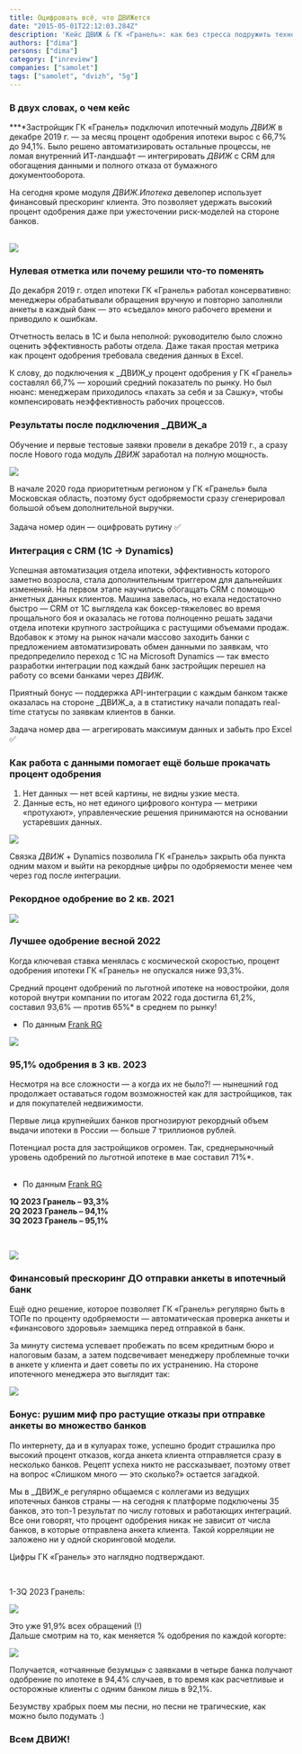 ```yaml
---
title: Оцифровать всё, что ДВИЖется
date: "2015-05-01T22:12:03.284Z"
description: 'Кейс ДВИЖ & ГК «Гранель»: как без стресса подружить технологии и людей и получить лучший процент одобрения на рынке'
authors: ["dima"]
persons: ["dima"]
category: ["inreview"]
companies: ["samolet"]
tags: ["samolet", "dvizh", "5g"]
---
```


### ‍**В двух словах, о чем кейс**

**‍**Застройщик ГК «Гранель» подключил ипотечный модуль _ДВИЖ_ в декабре 2019 г. — за месяц процент одобрения ипотеки вырос с 66,7% до 94,1%. Было решено автоматизировать остальные процессы, не ломая внутренний ИТ-ландшафт — интегрировать _ДВИЖ_ с CRM для обогащения данными и полного отказа от бумажного документооборота.  
  
На сегодня кроме модуля _ДВИЖ.Ипотека_ девелопер использует финансовый прескоринг клиента. Это позволяет удержать высокий процент одобрения даже при ужесточении риск-моделей на стороне банков.  
‍

![](https://uploads-ssl.webflow.com/609e4bf032b0d43be382d41b/6516ea15d649aaedaec89963_Frame%20344384808.svg)

### **Нулевая отметка или почему решили что-то поменять**

До декабря 2019 г. отдел ипотеки ГК «Гранель» работал консервативно: менеджеры обрабатывали обращения вручную и повторно заполняли анкеты в каждый банк — это «съедало» много рабочего времени и приводило к ошибкам.

Отчетность велась в 1C и была неполной: руководителю было сложно оценить эффективность работы отдела. Даже такая простая метрика как процент одобрения требовала сведения данных в Excel.

К слову, до подключения к _ДВИЖ_у процент одобрения у ГК «Гранель» составлял 66,7% — хороший средний показатель по рынку. Но был нюанс: менеджерам приходилось «пахать за себя и за Сашку», чтобы компенсировать неэффективность рабочих процессов.

### Результаты после подключения _ДВИЖ_а

Обучение и первые тестовые заявки провели в декабре 2019 г., а сразу после Нового года модуль _ДВИЖ_ заработал на полную мощность.

![](https://uploads-ssl.webflow.com/609e4bf032b0d43be382d41b/6516e93037c3009409c51090_Frame%20344384795.svg)

В начале 2020 года приоритетным регионом у ГК «Гранель» была Московская область, поэтому буст одобряемости сразу сгенерировал большой объем дополнительной выручки.  
‍  
Задача номер один — оцифровать рутину ✅

### Интеграция с CRM (1C → Dynamics)

Успешная автоматизация отдела ипотеки, эффективность которого заметно возросла, стала дополнительным триггером для дальнейших изменений. На первом этапе научились обогащать CRM с помощью анкетных данных клиентов. Машина завелась, но ехала недостаточно быстро — CRM от 1C выглядела как боксер-тяжеловес во время прощального боя и оказалась не готова полноценно решать задачи отдела ипотеки крупного застройщика с растущими объемами продаж. Вдобавок к этому на рынок начали массово заходить банки с предложением автоматизировать обмен данными по заявкам, что предопределило переход с 1C на Microsoft Dynamics — так вместо разработки интеграции под каждый банк застройщик перешел на работу со всеми банками через _ДВИЖ_.

Приятный бонус — поддержка API-интеграции с каждым банком также оказалась на стороне _ДВИЖ_а, а в статистику начали попадать real-time статусы по заявкам клиентов в банки.  
  
Задача номер два — агрегировать максимум данных и забыть про Excel ✅

### ‍**Как работа с данными помогает ещё больше прокачать процент одобрения**

1. Нет данных — нет всей картины, не видны узкие места.  
2. Данные есть, но нет единого цифрового контура — метрики «протухают», управленческие решения принимаются на основании устаревших данных.

![](https://uploads-ssl.webflow.com/609e4bf032b0d43be382d41b/6516b24c03b18fe7f8e0e174_Frame%20344384799.png)

Связка _ДВИЖ_ + Dynamics позволила ГК «Гранель» закрыть оба пункта одним махом и выйти на рекордные цифры по одобряемости менее чем через год после интеграции.

### **Рекордное одобрение во 2 кв. 2021**‍

![](https://uploads-ssl.webflow.com/609e4bf032b0d43be382d41b/6516e942d5b1d15f9c14f1b4_Frame%20344384800.svg)

### ‍**Лучшее одобрение весной 2022**

Когда ключевая ставка менялась с космической скоростью, процент одобрения ипотеки ГК «Гранель» не опускался ниже 93,3%.

Средний процент одобрений по льготной ипотеке на новостройки, доля которой внутри компании по итогам 2022 года достигла 61,2%, составил 93,6% — против 65%* в среднем по рынку!

* По данным [Frank RG](https://frankmedia.ru/110643)

![](https://uploads-ssl.webflow.com/609e4bf032b0d43be382d41b/6516f133141c354b68e6e577_Frame%20344384801.svg)

### ‍**95,1% одобрения в 3 кв. 2023**

Несмотря на все сложности — а когда их не было?! — нынешний год продолжает оставаться годом возможностей как для застройщиков, так и для покупателей недвижимости.

Первые лица крупнейших банков прогнозируют рекордный объем выдачи ипотеки в России — больше 7 триллионов рублей.

Потенциал роста для застройщиков огромен. Так, среднерыночный уровень одобрений по льготной ипотеке в мае составил 71%*.  
‍  
* По данным [Frank RG](https://frankmedia.ru/129842)  
  
**1Q 2023 Гранель – 93,3%  
2Q 2023 Гранель – 94,1%  
3Q 2023 Гранель – 95,1%**

‍

![](https://uploads-ssl.webflow.com/609e4bf032b0d43be382d41b/6516f0298d70097beaaada0c_Frame%20344384802.svg)

### ‍**Финансовый прескоринг ДО отправки анкеты в ипотечный банк**

Ещё одно решение, которое позволяет ГК «Гранель» регулярно быть в ТОПе по проценту одобряемости — автоматическая проверка анкеты и «финансового здоровья» заемщика перед отправкой в банк.  
  

За минуту система успевает пробежать по всем кредитным бюро и налоговым базам, а затем подсвечивает менеджеру проблемные точки в анкете у клиента и дает советы по их устранению. На стороне ипотечного менеджера это выглядит так:

![](https://uploads-ssl.webflow.com/609e4bf032b0d43be382d41b/6516f0876403940c266dd52b_high%20probability.svg)

### **Бонус: рушим миф про растущие отказы при отправке анкеты во множество банков**

По интернету, да и в кулуарах тоже, успешно бродит страшилка про высокий процент отказов, когда анкета клиента отправляется сразу в несколько банков. Рецепт успеха никто не рассказывает, поэтому ответ на вопрос «Слишком много — это сколько?» остается загадкой.  
  
Мы в _ДВИЖ_е регулярно общаемся с коллегами из ведущих ипотечных банков страны — на сегодня к платформе подключены 35 банков, это топ-1 результат по числу готовых и работающих интеграций. Все они говорят, что процент одобрения никак не зависит от числа банков, в которые отправлена анкета клиента. Такой корреляции не заложено ни у одной скоринговой модели.

Цифры ГК «Гранель» это наглядно подтверждают.

‍

1-3Q 2023 Гранель:

![](https://uploads-ssl.webflow.com/609e4bf032b0d43be382d41b/6516ed34141c354b68e25e07_Frame%20344384809.svg)

Это уже 91,9% всех обращений (!)  
Дальше смотрим на то, как меняется % одобрения по каждой когорте:

![](https://uploads-ssl.webflow.com/609e4bf032b0d43be382d41b/6516f240de21da298525e507_Frame%20344384811.svg)

Получается, «отчаянные безумцы» с заявками в четыре банка получают одобрение по ипотеке в 94,4% случаев, в то время как расчетливые и осторожные клиенты с одним банком лишь в 92,1%.  
  
Безумству храбрых поем мы песни, но песни не трагические, как можно было подумать :)

### ‍**Всем ДВИЖ!**

‍